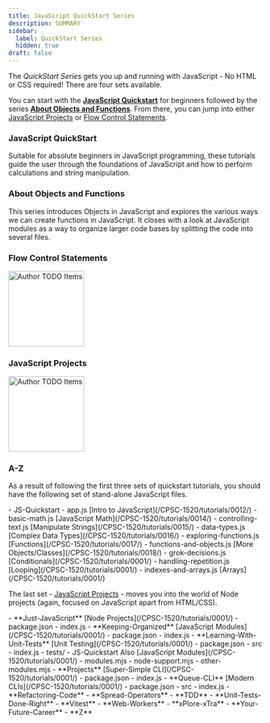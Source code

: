 ```yaml
---
title: JavaScript QuickStart Series
description: SUMMARY
sidebar:
  label: QuickStart Series
  hidden: true
draft: false
---
```



The *QuickStart Series* gets you up and running with JavaScript - No HTML or CSS required! There are four sets available.

You can start with the [**JavaScript Quickstart**](#javascript-quickstart) for beginners followed by the series [**About Objects and Functions**](#about-objects-and-functions). From there, you can jump into either [JavaScript Projects](#javascript-projects) or [Flow Control Statements](#flow-control-statements).


### JavaScript QuickStart

Suitable for absolute beginners in JavaScript programming, these tutorials guide the user through the foundations of JavaScript and how to perform calculations and string manipulation.

<LinkCard title='Intro to JavaScript' href='/CPSC-1520/tutorials/0012/'></LinkCard>

<LinkCard title='JavaScript Math'  href='/CPSC-1520/tutorials/0014/'></LinkCard>

<LinkCard title='Manipulate Strings'  href='/CPSC-1520/tutorials/0015/'></LinkCard>

### About Objects and Functions

This series introduces Objects in JavaScript and explores the various ways we can create functions in JavaScript. It closes with a look at JavaScript modules as a way to organize larger code bases by splitting the code into several files.

<LinkCard title='Complex Data Types' href='/CPSC-1520/tutorials/0016/'></LinkCard>

<LinkCard title='Functions' href='/CPSC-1520/tutorials/0017/'></LinkCard>

<LinkCard title='Classes' href='/CPSC-1520/tutorials/0018/'></LinkCard>

### Flow Control Statements

<Aside title="Work-In-Progress (WIP)" type="caution">
  <Image src={todo} alt="Author TODO Items" class="float-end ml-3" width="150" />
</Aside>

<LinkCard title='Conditionals' href='/CPSC-1520/tutorials/0001/'></LinkCard>

<LinkCard title='Looping' href='/CPSC-1520/tutorials/0001/'></LinkCard>

<LinkCard title='Arrays' href='/CPSC-1520/tutorials/0001/'></LinkCard>

### JavaScript Projects

<Aside title="Work-In-Progress (WIP)" type="caution">
  <Image src={todo} alt="Author TODO Items" class="float-end ml-3" width="150" />
</Aside>

<LinkCard title='Node Projects' href='/CPSC-1520/tutorials/0001/'></LinkCard>

<LinkCard title='JavaScript Modules' href='/CPSC-1520/tutorials/0001/'></LinkCard>

<LinkCard title='Unit Testing' href='/CPSC-1520/tutorials/0001/'></LinkCard>

<LinkCard title='Super-Simple CLI' href='/CPSC-1520/tutorials/0001/'></LinkCard>

<LinkCard title='Modern CLIs' href='/CPSC-1520/tutorials/0001/'></LinkCard>

<LinkCard title='TBD' href='/CPSC-1520/tutorials/0001/'></LinkCard>

### A-Z

As a result of following the first three sets of quickstart tutorials, you should have the following set of stand-alone JavaScript files.

<FileTree>
- JS-Quickstart
  - app.js [Intro to JavaScript](/CPSC-1520/tutorials/0012/)
  - basic-math.js [JavaScript Math](/CPSC-1520/tutorials/0014/)
  - controlling-text.js [Manipulate Strings](/CPSC-1520/tutorials/0015/)
  - data-types.js [Complex Data Types](/CPSC-1520/tutorials/0016/)
  - exploring-functions.js [Functions](/CPSC-1520/tutorials/0017/)
  - functions-and-objects.js [More Objects/Classes](/CPSC-1520/tutorials/0018/)
  - grok-decisions.js [Conditionals](/CPSC-1520/tutorials/0001/)
  - handling-repetition.js [Looping](/CPSC-1520/tutorials/0001/)
  - indexes-and-arrays.js [Arrays](/CPSC-1520/tutorials/0001/)
</FileTree>

The last set - [JavaScript Projects](#javascript-projects) - moves you into the world of Node projects (again, focused on JavaScript apart from HTML/CSS).

<FileTree>
- **Just-JavaScript** [Node Projects](/CPSC-1520/tutorials/0001/)
  - package.json
  - index.js
- **Keeping-Organized** [JavaScript Modules](/CPSC-1520/tutorials/0001/)
  - package.json
  - index.js
- **Learning-With-Unit-Tests** [Unit Testing](/CPSC-1520/tutorials/0001/)
  - package.json
  - src
    - index.js
  - tests/
- JS-Quickstart Also [JavaScript Modules](/CPSC-1520/tutorials/0001/)
  - modules.mjs
  - node-support.mjs
  - other-modules.mjs
- **Projects** [Super-Simple CLI](/CPSC-1520/tutorials/0001/)
  - package.json
  - index.js
- **Queue-CLI** [Modern CLIs](/CPSC-1520/tutorials/0001/)    
  - package.json
  - src
    - index.js
- **Refactoring-Code**
- **Spread-Operators**
- **TDD**
- **Unit-Tests-Done-Right**
- **Vitest**
- **Web-Workers**
- **xPlore-xTra**
- **Your-Future-Career**
- **Z**
</FileTree>

